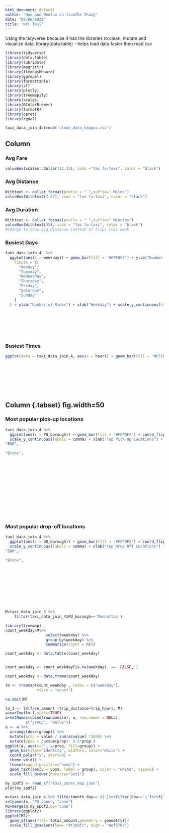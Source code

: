 ```yaml
---
html_document: default
author: "Hao Guo Wentao Lu JiaoZhe Zhang"
date: "05/06/2022"
title: "NYC Taxi"
---
```


Using the tidyverse because it has the libraries to clean, mutate and visualize data. library(data.table) - helps load data faster then read csv

```r
library(tidyverse)
library(data.table)
library(lubridate)
library(magrittr)
library(flexdashboard)
library(ggrepel)
library(formattable)
library(sf)
library(plotly)
library(treemapify)
library(scales)
library(RColorBrewer)
library(formatR)
library(caret)
library(rgdal)
```

```r
taxi_data_join_4=fread('clean_data_haoguo.csv')
```

## Column {data-width="500"}

### Avg Fare

```r
valueBox(scales::dollar(12.32), icon ="fas fa-taxi", color = "black")
```

### Avg Distance

```r
Withtext <- dollar_format(prefix = " ",suffix=" Miles")
valueBox(Withtext(2.87), icon = "fas fa-taxi", color = "black")
```

### Avg Duration

```r
Withtext <- dollar_format(prefix = " ",suffix=" Minutes")
valueBox(Withtext(35), icon = "fas fa-taxi", color = "black")
#Change to show avg distance instead of trips this week
```

### Busiest Days

```r
taxi_data_join_4  %>%
  ggplot(aes(x = weekday)) + geom_bar(fill = '#FFF0F5') + ylab("Number of Rides") + xlab("Weekday") + scale_x_discrete(
    limits = c(
      "Monday",
      "Tuesday",
      "Wednesday",
      "Thursday",
      "Friday",
      "Saturday",
      "Sunday"
    )
  ) + ylab("Number of Rides") + xlab("Weekday") + scale_y_continuous(labels = comma) + theme(axis.text = element_text(size = 50),
                                                                                             axis.title = element_text(size = 50)) + theme(
                                                                                               panel.grid.major = element_blank(),
                                                                                               panel.grid.minor = element_blank(),
                                                                                               panel.background = element_blank(),
                                                                                               axis.line = element_line(colour = "black")
                                                                                             ) +  theme(plot.background = element_rect(fill = 'white', colour = 'black'))

```

### Busiest Times

```r
ggplot(data = taxi_data_join_4, aes(x = hour)) + geom_bar(fill = '#FFF0F5') + scale_x_continuous(breaks =
                                                                                                   seq(0, 30)) + ylab("Number of Rides") + xlab("Hour") + scale_y_continuous(labels = comma) + theme(axis.text = element_text(size = 50),
                                                                                                                                                                                                     axis.title = element_text(size = 50)) + theme(
                                                                                                                                                                                                       panel.grid.major = element_blank(),
                                                                                                                                                                                                       panel.grid.minor = element_blank(),
                                                                                                                                                                                                       panel.background = element_blank(),
                                                                                                                                                                                                       axis.line = element_line(colour = "black")
                                                                                                                                                                                                     ) +  theme(plot.background = element_rect(fill = 'white', colour = 'black'))


```

## Column {.tabset} fig.width=50

### Most popular pick-up locations

```r
taxi_data_join_4 %>%
  ggplot(aes(x = PU_borough)) + geom_bar(fill = '#FFF0F5') + coord_flip() +
  scale_y_continuous(labels = comma) + xlab("Top Pick-Up Locations") +  ylab("Number of Rides") + scale_x_discrete(limits = c(
"EWR",
                                                                                                                              
"Bronx",
                                                                                                                              "Queens",
                                                                                                                              "Brooklyn",
                                                                                                                              "Manhattan")) + theme(axis.text = element_text(size = 50),
                                                                                                                                                    axis.title = element_text(size = 50)) + theme(
                                                                                                                                                      panel.grid.major = element_blank(),
                                                                                                                                                      panel.grid.minor = element_blank(),
                                                                                                                                                      panel.background = element_blank(),
                                                                                                                                                      axis.line = element_line(colour = "black")
                                                                                                                                                    ) +  theme(plot.background = element_rect(fill = 'white', colour = 'black'))



 
```

### Most popular drop-off locations

```r
taxi_data_join_4 %>%
  ggplot(aes(x = DO_borough)) + geom_bar(fill = '#FFF0F5') + coord_flip() +
  scale_y_continuous(labels = comma) + xlab("Top Drop Off Locations") +  ylab("Number of Rides") + scale_x_discrete(limits = c(
"EWR",
                                                                                                                              
"Bronx",
                                                                                                                              "Queens",
                                                                                                                              "Brooklyn",
                                                                                                                              "Manhattan")) + theme(axis.text = element_text(size = 50),
                                                                                                                                                    axis.title = element_text(size = 50)) + theme(
                                                                                                                                                      panel.grid.major = element_blank(),
                                                                                                                                                      panel.grid.minor = element_blank(),
                                                                                                                                                      panel.background = element_blank(),
                                                                                                                                                      axis.line = element_line(colour = "black")
                                                                                                                                                    ) +  theme(plot.background = element_rect(fill = 'white', colour = 'black'))
```

```r
M=taxi_data_join_4 %>% 
    filter(taxi_data_join_4$PU_borough=='Manhattan')
```

```r
library(treemap)
count_weekday=M%>%
                  select(weekday) %>%
                  group_by(weekday) %>%
                  summarize(count = n())

count_weekday <- data.table(count_weekday)


count_weekday <- count_weekday[is.na(weekday)  ==  FALSE, ]

count_weekday <- data.frame(count_weekday)

tm <- treemap(count_weekday , index = c("weekday"),
              vSize = "count")
```

```r
na.omit(M)
```

```r
lm_1 <- lm(fare_amount ~trip_distance+trip_hours, M)
a=varImp(lm_1,scale=TRUE)
a=setNames(cbind(rownames(a), a, row.names = NULL), 
         c("group", "value"))
a <- a %>% 
  arrange(desc(group)) %>%
  mutate(prop = value / sum(a$value) *1000) %>%
  mutate(ypos = cumsum(prop)- 0.5*prop )
ggplot(a, aes(x="", y=prop, fill=group)) +
  geom_bar(stat="identity", width=1, color="white") +
  coord_polar("y", start=0) +
  theme_void() + 
  theme(legend.position="none") +
  geom_text(aes(y = ypos, label = group), color = "white", size=6) +
  scale_fill_brewer(palette="Set1")
```

```r
my_spdf2 <- read_sf('taxi_zones_map.json')
plot(my_spdf2)

m=taxi_data_join_4 %>% filter(month_day=='21')%>%filter(dow=='1')%>%filter(hour=='12')
setnames(m, 'PU_zone', "zone")
M3=merge(m,my_spdf2,by='zone')
library(ggplot2)
ggplot(M3)+
  geom_sf(aes(fill= total_amount,geometry = geometry))+
  scale_fill_gradient(low= "#f1b8f1", high = "#ef5767")
```

